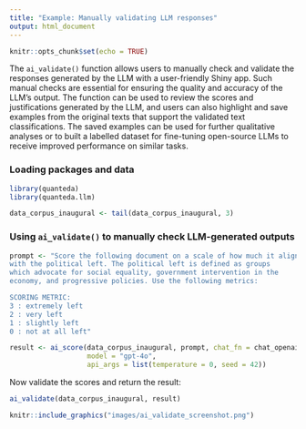 ```yaml
---
title: "Example: Manually validating LLM responses"
output: html_document
---
```


```r
knitr::opts_chunk$set(echo = TRUE)
```

The `ai_validate()` function allows users to manually check and validate the responses generated by the LLM with a user-friendly Shiny app. Such manual checks are essential for ensuring the quality and accuracy of the LLM's output. The function can be used to review the scores and justifications generated by the LLM, and users can also highlight and save examples from the original texts that support the validated text classifications. The saved examples can be used for further qualitative analyses or to built a labelled dataset for fine-tuning open-source LLMs to receive improved performance on similar tasks.

### Loading packages and data

```r
library(quanteda)
library(quanteda.llm)

data_corpus_inaugural <- tail(data_corpus_inaugural, 3)
```

### Using `ai_validate()` to manually check LLM-generated outputs

```r
prompt <- "Score the following document on a scale of how much it aligns 
with the political left. The political left is defined as groups 
which advocate for social equality, government intervention in the 
economy, and progressive policies. Use the following metrics: 

SCORING METRIC: 
3 : extremely left 
2 : very left 
1 : slightly left 
0 : not at all left"

result <- ai_score(data_corpus_inaugural, prompt, chat_fn = chat_openai, 
                   model = "gpt-4o",
                   api_args = list(temperature = 0, seed = 42))
```

Now validate the scores and return the result:
```r
ai_validate(data_corpus_inaugural, result)
```

```r
knitr::include_graphics("images/ai_validate_screenshot.png")
```

